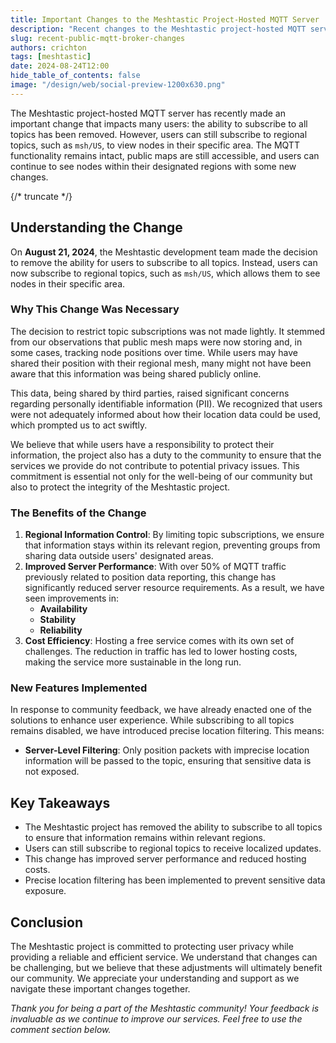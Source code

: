 ```yaml
---
title: Important Changes to the Meshtastic Project-Hosted MQTT Server
description: "Recent changes to the Meshtastic project-hosted MQTT server enhance user privacy and data protection."
slug: recent-public-mqtt-broker-changes
authors: crichton
tags: [meshtastic]
date: 2024-08-24T12:00
hide_table_of_contents: false
image: "/design/web/social-preview-1200x630.png"
---
```


The Meshtastic project-hosted MQTT server has recently made an important change that impacts many users: the ability to subscribe to all topics has been removed. However, users can still subscribe to regional topics, such as `msh/US`, to view nodes in their specific area. The MQTT functionality remains intact, public maps are still accessible, and users can continue to see nodes within their designated regions with some new changes.

{/* truncate */}

## Understanding the Change

On **August 21, 2024**, the Meshtastic development team made the decision to remove the ability for users to subscribe to all topics. Instead, users can now subscribe to regional topics, such as `msh/US`, which allows them to see nodes in their specific area. 

### Why This Change Was Necessary

The decision to restrict topic subscriptions was not made lightly. It stemmed from our observations that public mesh maps were now storing and, in some cases, tracking node positions over time. While users may have shared their position with their regional mesh, many might not have been aware that this information was being shared publicly online.

This data, being shared by third parties, raised significant concerns regarding personally identifiable information (PII). We recognized that users were not adequately informed about how their location data could be used, which prompted us to act swiftly. 

We believe that while users have a responsibility to protect their information, the project also has a duty to the community to ensure that the services we provide do not contribute to potential privacy issues. This commitment is essential not only for the well-being of our community but also to protect the integrity of the Meshtastic project.

### The Benefits of the Change

1. **Regional Information Control**: By limiting topic subscriptions, we ensure that information stays within its relevant region, preventing groups from sharing data outside users' designated areas.
2. **Improved Server Performance**: With over 50% of MQTT traffic previously related to position data reporting, this change has significantly reduced server resource requirements. As a result, we have seen improvements in:
   - **Availability**
   - **Stability**
   - **Reliability**
3. **Cost Efficiency**: Hosting a free service comes with its own set of challenges. The reduction in traffic has led to lower hosting costs, making the service more sustainable in the long run.

### New Features Implemented

In response to community feedback, we have already enacted one of the solutions to enhance user experience. While subscribing to all topics remains disabled, we have introduced precise location filtering. This means:

- **Server-Level Filtering**: Only position packets with imprecise location information will be passed to the topic, ensuring that sensitive data is not exposed.

## Key Takeaways

- The Meshtastic project has removed the ability to subscribe to all topics to ensure that information remains within relevant regions.
- Users can still subscribe to regional topics to receive localized updates.
- This change has improved server performance and reduced hosting costs.
- Precise location filtering has been implemented to prevent sensitive data exposure.

## Conclusion

The Meshtastic project is committed to protecting user privacy while providing a reliable and efficient service. We understand that changes can be challenging, but we believe that these adjustments will ultimately benefit our community. We appreciate your understanding and support as we navigate these important changes together.

*Thank you for being a part of the Meshtastic community! Your feedback is invaluable as we continue to improve our services. Feel free to use the comment section below.*